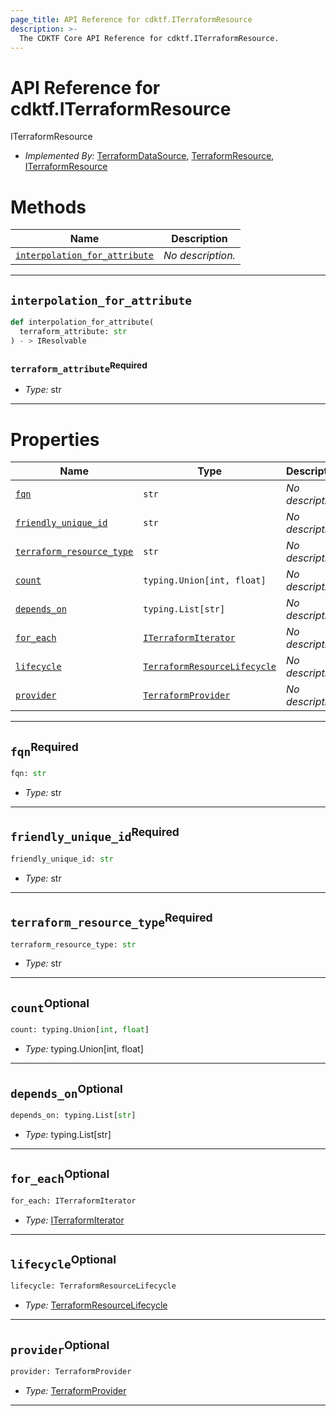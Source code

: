 ```yaml
---
page_title: API Reference for cdktf.ITerraformResource
description: >-
  The CDKTF Core API Reference for cdktf.ITerraformResource.
---
```


<!-- This file is generated through yarn generate-docs -->

# API Reference for cdktf.ITerraformResource

   ITerraformResource <a name="ITerraformResource" id="cdktf.ITerraformResource"></a>
  
  - *Implemented By:* <a href="#cdktf.TerraformDataSource">TerraformDataSource</a>, <a href="#cdktf.TerraformResource">TerraformResource</a>, <a href="#cdktf.ITerraformResource">ITerraformResource</a>
  
  # Methods <a name="Methods" id="Methods"></a>
  
  | **Name** | **Description** |
  | --- | --- |
  | <code><a href="#cdktf.ITerraformResource.interpolationForAttribute">interpolation_for_attribute</a></code> | *No description.* |
  
  ---
  
  ## `interpolation_for_attribute` <a name="interpolation_for_attribute" id="cdktf.ITerraformResource.interpolationForAttribute"></a>
  
  ```python
  def interpolation_for_attribute(
    terraform_attribute: str
 ) - > IResolvable
  ```
  
  ### `terraform_attribute`<sup>Required</sup> <a name="terraform_attribute" id="cdktf.ITerraformResource.interpolationForAttribute.parameter.terraformAttribute"></a>
  
  - *Type:* str
  
  ---
  
  # Properties <a name="Properties" id="Properties"></a>
  
  | **Name** | **Type** | **Description** |
  | --- | --- | --- |
  | <code><a href="#cdktf.ITerraformResource.property.fqn">fqn</a></code> | <code>str</code> | *No description.* |
  | <code><a href="#cdktf.ITerraformResource.property.friendlyUniqueId">friendly_unique_id</a></code> | <code>str</code> | *No description.* |
  | <code><a href="#cdktf.ITerraformResource.property.terraformResourceType">terraform_resource_type</a></code> | <code>str</code> | *No description.* |
  | <code><a href="#cdktf.ITerraformResource.property.count">count</a></code> | <code>typing.Union[int, float]</code> | *No description.* |
  | <code><a href="#cdktf.ITerraformResource.property.dependsOn">depends_on</a></code> | <code>typing.List[str]</code> | *No description.* |
  | <code><a href="#cdktf.ITerraformResource.property.forEach">for_each</a></code> | <code><a href="#cdktf.ITerraformIterator">ITerraformIterator</a></code> | *No description.* |
  | <code><a href="#cdktf.ITerraformResource.property.lifecycle">lifecycle</a></code> | <code><a href="#cdktf.TerraformResourceLifecycle">TerraformResourceLifecycle</a></code> | *No description.* |
  | <code><a href="#cdktf.ITerraformResource.property.provider">provider</a></code> | <code><a href="#cdktf.TerraformProvider">TerraformProvider</a></code> | *No description.* |
  
  ---
  
  ## `fqn`<sup>Required</sup> <a name="fqn" id="cdktf.ITerraformResource.property.fqn"></a>
  
  ```python
  fqn: str
  ```
  
  - *Type:* str
  
  ---
  
  ## `friendly_unique_id`<sup>Required</sup> <a name="friendly_unique_id" id="cdktf.ITerraformResource.property.friendlyUniqueId"></a>
  
  ```python
  friendly_unique_id: str
  ```
  
  - *Type:* str
  
  ---
  
  ## `terraform_resource_type`<sup>Required</sup> <a name="terraform_resource_type" id="cdktf.ITerraformResource.property.terraformResourceType"></a>
  
  ```python
  terraform_resource_type: str
  ```
  
  - *Type:* str
  
  ---
  
  ## `count`<sup>Optional</sup> <a name="count" id="cdktf.ITerraformResource.property.count"></a>
  
  ```python
  count: typing.Union[int, float]
  ```
  
  - *Type:* typing.Union[int, float]
  
  ---
  
  ## `depends_on`<sup>Optional</sup> <a name="depends_on" id="cdktf.ITerraformResource.property.dependsOn"></a>
  
  ```python
  depends_on: typing.List[str]
  ```
  
  - *Type:* typing.List[str]
  
  ---
  
  ## `for_each`<sup>Optional</sup> <a name="for_each" id="cdktf.ITerraformResource.property.forEach"></a>
  
  ```python
  for_each: ITerraformIterator
  ```
  
  - *Type:* <a href="#cdktf.ITerraformIterator">ITerraformIterator</a>
  
  ---
  
  ## `lifecycle`<sup>Optional</sup> <a name="lifecycle" id="cdktf.ITerraformResource.property.lifecycle"></a>
  
  ```python
  lifecycle: TerraformResourceLifecycle
  ```
  
  - *Type:* <a href="#cdktf.TerraformResourceLifecycle">TerraformResourceLifecycle</a>
  
  ---
  
  ## `provider`<sup>Optional</sup> <a name="provider" id="cdktf.ITerraformResource.property.provider"></a>
  
  ```python
  provider: TerraformProvider
  ```
  
  - *Type:* <a href="#cdktf.TerraformProvider">TerraformProvider</a>
  
  ---
  
